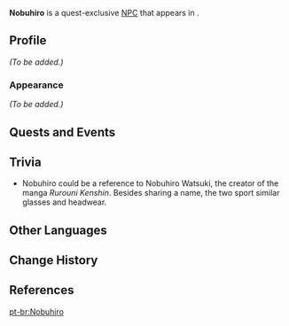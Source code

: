 {{Meta
<!-- REMOVE THIS TEMPLATE AFTER ADDING MISSING INFO -->
|missing_NPC_profile  = yes
}}
{{Character Infobox
|type             = Quest NPC
|image            = NPC Nobuhiro.png
|region           = Inazuma
|location         = Inazuma
|affiliation      = Ms. Hina Fan Club
|title            = Ms. Hina Fan Club Member
|voiceEN          = [[imdb:nm11170792|Patrick Mealey]]<ref name="Patrick Mealey-A">Archived, Patrick Mealey: [https://web.archive.org/web/20211208214301/https://www.patrickmealeyvo.com/ EN VA's Website]</ref>
}}
'''Nobuhiro''' is a quest-exclusive [[NPC]] that appears in {{Quest|Secret Identity}}.
<!--
==Location==
<gallery>
Location Nobuhiro.png|Nobuhiro's location
NPC Location Nobuhiro Context.png|Additional context
</gallery>
-->
==Profile==
<!-- detailed story/lore information goes here -->
''(To be added.)''

===Appearance===
''(To be added.)''

==Quests and Events==
{{Quests and Events}}

==Trivia==
*Nobuhiro could be a reference to Nobuhiro Watsuki, the creator of the manga ''Rurouni Kenshin''. Besides sharing a name, the two sport similar glasses and headwear.

==Other Languages==
{{Other Languages
|default_hidden = 1
|en      = Nobuhiro
|zhs     = 信博
|zhs_rm  = Xìnbó
|zht     = 信博
|zht_rm  = Xìnbó
|ja      = 信博
|ja_rm   = Nobuhiro
|ko      = 노부히로
|es      = Nobuhiro
|fr      = Nobuhiro
|ru      = Нобухиро
|th      = Nobuhiro
|vi      = Nobuhiro
|de      = Nobuhiro
|id      = Nobuhiro
|pt      = Nobuhiro
|tr      = Nobuhiro
|it      = Nobuhiro
}}

==Change History==
{{Change History|2.3}}

==References==
{{Reflist}}

[[pt-br:Nobuhiro]]